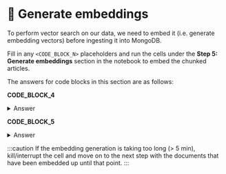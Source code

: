 # 👐 Generate embeddings

To perform vector search on our data, we need to embed it (i.e. generate embedding vectors) before ingesting it into MongoDB.

Fill in any `<CODE_BLOCK_N>` placeholders and run the cells under the **Step 5: Generate embeddings** section in the notebook to embed the chunked articles.

The answers for code blocks in this section are as follows:

**CODE_BLOCK_4**

<details>
<summary>Answer</summary>
<div>
```python
embedding_model.encode(text)
```
</div>
</details>

**CODE_BLOCK_5**

<details>
<summary>Answer</summary>
<div>
```python
doc["embedding"] = get_embedding(doc["body"])
```
</div>
</details>

:::caution
If the embedding generation is taking too long (> 5 min), kill/interrupt the cell and move on to the next step with the documents that have been embedded up until that point.
:::